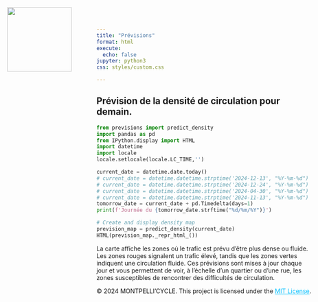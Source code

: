 ```yaml
---
title: "Prévisions"
format: html
execute:
  echo: false
jupyter: python3
css: styles/custom.css

---
```

![ ](images/logo.png){style="position: absolute; top: 20px; left: 20px; width: 150px; height: auto;"}

## Prévision de la densité de circulation pour demain.

```python
from previsions import predict_density
import pandas as pd
from IPython.display import HTML
import datetime
import locale
locale.setlocale(locale.LC_TIME,'')

current_date = datetime.date.today()
# current_date = datetime.datetime.strptime('2024-12-13', "%Y-%m-%d")
# current_date = datetime.datetime.strptime('2024-12-24', "%Y-%m-%d")
# current_date = datetime.datetime.strptime('2024-04-30', "%Y-%m-%d")
# current_date = datetime.datetime.strptime('2024-11-13', "%Y-%m-%d")
tomorrow_date = current_date + pd.Timedelta(days=1)
print(f'Journée du {tomorrow_date.strftime("%d/%m/%Y")}')

# Create and display density map
prevision_map = predict_density(current_date)
HTML(prevision_map._repr_html_())

```

La carte affiche les zones où le trafic est prévu d'être plus dense ou fluide. Les zones rouges signalent un trafic élevé, tandis que les zones vertes indiquent une circulation fluide. Ces prévisions sont mises à jour chaque jour et vous permettent de voir, à l’échelle d'un quartier ou d'une rue, les zones susceptibles de rencontrer des difficultés de circulation.

<footer>
  <p>
    &copy; 2024 MONTPELLI'CYCLE. This project is licensed under the 
    <a href="license.html" target="_blank" style="color: #00bfff;">MIT License</a>.
  </p>
</footer>